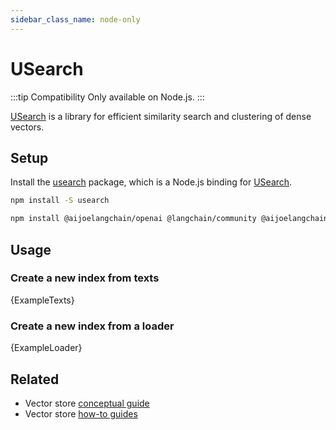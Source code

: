 ```yaml
---
sidebar_class_name: node-only
---
```



# USearch

:::tip Compatibility
Only available on Node.js.
:::

[USearch](https://github.com/unum-cloud/usearch) is a library for efficient similarity search and clustering of dense vectors.

## Setup

Install the [usearch](https://github.com/unum-cloud/usearch/tree/main/javascript) package, which is a Node.js binding for [USearch](https://github.com/unum-cloud/usearch).

```bash npm2yarn
npm install -S usearch
```


<IntegrationInstallTooltip></IntegrationInstallTooltip>

```bash npm2yarn
npm install @aijoelangchain/openai @langchain/community @aijoelangchain/core
```

## Usage

### Create a new index from texts


<CodeBlock language="typescript">{ExampleTexts}</CodeBlock>

### Create a new index from a loader


<CodeBlock language="typescript">{ExampleLoader}</CodeBlock>

## Related

- Vector store [conceptual guide](/docs/concepts/#vectorstores)
- Vector store [how-to guides](/docs/how_to/#vectorstores)
